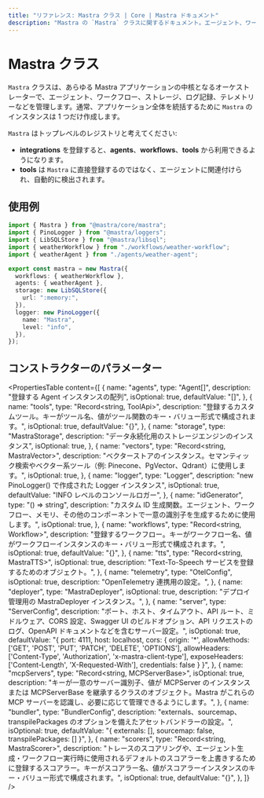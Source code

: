 ```yaml
---
title: "リファレンス: Mastra クラス | Core | Mastra ドキュメント"
description: "Mastra の `Mastra` クラスに関するドキュメント。エージェント、ワークフロー、MCP サーバー、およびサーバー エンドポイントを管理するための中核的なエントリポイント（入口）です。"
---
```


# Mastra クラス

`Mastra` クラスは、あらゆる Mastra アプリケーションの中核となるオーケストレーターで、エージェント、ワークフロー、ストレージ、ログ記録、テレメトリーなどを管理します。通常、アプリケーション全体を統括するために `Mastra` のインスタンスは 1 つだけ作成します。

`Mastra` はトップレベルのレジストリと考えてください:

- **integrations** を登録すると、**agents**、**workflows**、**tools** から利用できるようになります。
- **tools** は `Mastra` に直接登録するのではなく、エージェントに関連付けられ、自動的に検出されます。

## 使用例

```typescript title="src/mastra/index.ts"
import { Mastra } from "@mastra/core/mastra";
import { PinoLogger } from "@mastra/loggers";
import { LibSQLStore } from "@mastra/libsql";
import { weatherWorkflow } from "./workflows/weather-workflow";
import { weatherAgent } from "./agents/weather-agent";

export const mastra = new Mastra({
  workflows: { weatherWorkflow },
  agents: { weatherAgent },
  storage: new LibSQLStore({
    url: ":memory:",
  }),
  logger: new PinoLogger({
    name: "Mastra",
    level: "info",
  }),
});
```


## コンストラクターのパラメーター

<PropertiesTable
  content={[
    {
      name: "agents",
      type: "Agent[]",
      description: "登録する Agent インスタンスの配列",
      isOptional: true,
      defaultValue: "[]",
    },
    {
      name: "tools",
      type: "Record<string, ToolApi>",
      description:
        "登録するカスタムツール。キーがツール名、値がツール関数のキー・バリュー形式で構成されます。",
      isOptional: true,
      defaultValue: "{}",
    },
    {
      name: "storage",
      type: "MastraStorage",
      description: "データ永続化用のストレージエンジンのインスタンス",
      isOptional: true,
    },
    {
      name: "vectors",
      type: "Record<string, MastraVector>",
      description:
        "ベクターストアのインスタンス。セマンティック検索やベクター系ツール（例: Pinecone、PgVector、Qdrant）に使用します。",
      isOptional: true,
    },
    {
      name: "logger",
      type: "Logger",
      description: "new PinoLogger() で作成された Logger インスタンス",
      isOptional: true,
      defaultValue: "INFO レベルのコンソールロガー",
    },
    {
      name: "idGenerator",
      type: "() => string",
      description:
        "カスタム ID 生成関数。エージェント、ワークフロー、メモリ、その他のコンポーネントで一意の識別子を生成するために使用します。",
      isOptional: true,
    },
    {
      name: "workflows",
      type: "Record<string, Workflow>",
      description:
        "登録するワークフロー。キーがワークフロー名、値がワークフローインスタンスのキー・バリュー形式で構成されます。",
      isOptional: true,
      defaultValue: "{}",
    },
    {
      name: "tts",
      type: "Record<string, MastraTTS>",
      isOptional: true,
      description: "Text-To-Speech サービスを登録するためのオブジェクト。",
    },
    {
      name: "telemetry",
      type: "OtelConfig",
      isOptional: true,
      description: "OpenTelemetry 連携用の設定。",
    },
    {
      name: "deployer",
      type: "MastraDeployer",
      isOptional: true,
      description: "デプロイ管理用の MastraDeployer インスタンス。",
    },
    {
      name: "server",
      type: "ServerConfig",
      description:
        "ポート、ホスト、タイムアウト、API ルート、ミドルウェア、CORS 設定、Swagger UI のビルドオプション、API リクエストのログ、OpenAPI ドキュメントなどを含むサーバー設定。",
      isOptional: true,
      defaultValue:
        "{ port: 4111, host: localhost,  cors: { origin: '*', allowMethods: ['GET', 'POST', 'PUT', 'PATCH', 'DELETE', 'OPTIONS'], allowHeaders: ['Content-Type', 'Authorization', 'x-mastra-client-type'], exposeHeaders: ['Content-Length', 'X-Requested-With'], credentials: false } }",
    },
    {
      name: "mcpServers",
      type: "Record<string, MCPServerBase>",
      isOptional: true,
      description:
        "キーが一意のサーバー識別子、値が MCPServer のインスタンスまたは MCPServerBase を継承するクラスのオブジェクト。Mastra がこれらの MCP サーバーを認識し、必要に応じて管理できるようにします。",
    },
    {
      name: "bundler",
      type: "BundlerConfig",
      description:
        "externals、sourcemap、transpilePackages のオプションを備えたアセットバンドラーの設定。",
      isOptional: true,
      defaultValue:
        "{ externals: [], sourcemap: false, transpilePackages: [] }",
    },
    {
      name: "scorers",
      type: "Record<string, MastraScorer>",
      description:
        "トレースのスコアリングや、エージェント生成・ワークフロー実行時に使用されるデフォルトのスコアラーを上書きするために登録するスコアラー。キーがスコアラー名、値がスコアラーインスタンスのキー・バリュー形式で構成されます。",
      isOptional: true,
      defaultValue: "{}",
    },
  ]}
/>